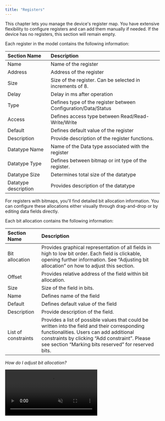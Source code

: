 ```yaml
---
title: "Registers"
---
```


This chapter lets you manage the device's register map. You have extensive flexibility to configure registers and can add them manually if needed. If the device has no registers, this section will remain empty.

Each register in the model contains the following information:

| **Section Name**     | **Description**                                                |
| :------------------- | :------------------------------------------------------------- |
| Name                 | Name of the register                                           |
| Address              | Address of the register                                        |
| Size                 | Size of the register. Can be selected in increments of 8.      |
| Delay                | Delay in ms after operation                                    |
| Type                 | Defines type of the register between Configuration/Data/Status |
| Access               | Defines access type between Read/Read-Write/Write              |
| Default              | Defines default value of the register                          |
| Description          | Provide description of the register functions.                 |
| Datatype Name        | Name of the Data type associated with the register             |
| Datatype Type        | Defines between bitmap or int type of the register.            |
| Datatype Size        | Determines total size of the datatype                          |
| Datatype description | Provides description of the datatype                           |

For registers with bitmaps, you'll find detailed bit allocation information. You can configure these allocations either visually through drag-and-drop or by editing data fields directly.

Each bit allocation contains the following information:

| **Section Name**    | **Description**                                                                                                                                                                                                                                   |
| :------------------ | :------------------------------------------------------------------------------------------------------------------------------------------------------------------------------------------------------------------------------------------------ |
| Bit allocation      | Provides graphical representation of all fields in high to low bit order. Each field is clickable, opening further information. See “Adjusting bit allocation” on how to adjust this section.                                                     |
| Offset              | Provides relative address of the field within bit allocation.                                                                                                                                                                                     |
| Size                | Size of the field in bits.                                                                                                                                                                                                                        |
| Name                | Defines name of the field                                                                                                                                                                                                                         |
| Default             | Defines default value of the field                                                                                                                                                                                                                |
| Description         | Provide description of the field.                                                                                                                                                                                                                 |
| List of constraints | Provides a list of possible values that could be written into the field and their corresponding functionalities. Users can add additional constraints by clicking “Add constraint”. Please see section “Marking bits reserved” for reserved bits. |

*How do I adjust bit allocation?*


  <video autoPlay muted loop playsInline className="w-full aspect-video" src="https://static.embedd.it/img/Bit_alloc_.mp4" />


You can make adjustments both via graphical interface and via data fields.

You are able to:

* Drag the size of the field

* Delete the field by pressing backspace

* Create new field by pressing “+” on the empty field

* Mark field **reserved** by clicking “is reserved”